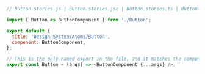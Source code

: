 ```js
// Button.stories.js | Button.stories.jsx | Button.stories.ts | Button.stories.tsx

import { Button as ButtonComponent } from './Button';

export default {
  title: 'Design System/Atoms/Button',
  component: ButtonComponent,
};

// This is the only named export in the file, and it matches the component name
export const Button = (args) => <ButtonComponent {...args} />;
```